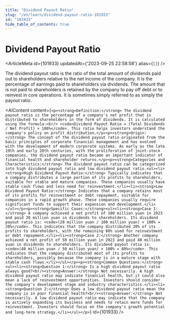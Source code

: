 ```yaml
---
title: "Dividend Payout Ratio"
slug: "/en/learn/dividend-payout-ratio-101933"
id: "101933"
hide_table_of_contents: true
---
```



# Dividend Payout Ratio

<ArticleMeta id={101933} updatedAt={'2023-09-25 22:58:58'} alias={`[]`} />
<div className='border-solid border-b border-t-0 my-4 border-[var(--ifm-color-gray-300)]' />

The dividend payout ratio is the ratio of the total amount of dividends paid out to shareholders relative to the net income of the company. It is the percentage of earnings paid to shareholders via dividends. The amount that is not paid to shareholders is retained by the company to pay off debt or to reinvest in core operations. It is sometimes simply referred to as simply the payout ratio.

<AIContent content={`<p><strong>Definition:</strong> The dividend payout ratio is the percentage of a company's net profit that is distributed to shareholders in the form of dividends. It is calculated using the formula:<br/> <code>Dividend Payout Ratio = (Total Dividends / Net Profit) × 100%</code>. This ratio helps investors understand the company's policy on profit distribution.</p><p><strong>Origin:</strong> The concept of the dividend payout ratio originated from the basic principles of corporate financial management and has evolved with the development of modern corporate systems. As early as the late 19th and early 20th centuries, with the proliferation of joint-stock companies, the dividend payout ratio became an important indicator of financial health and shareholder returns.</p><p><strong>Categories and Characteristics:</strong> The dividend payout ratio can be categorized into high dividend payout ratio and low dividend payout ratio.<ul><li><strong>High Dividend Payout Ratio:</strong> Typically indicates that a company distributes a large portion of its profits to shareholders, suitable for stable and mature companies. These companies usually have stable cash flows and less need for reinvestment.</li><li><strong>Low Dividend Payout Ratio:</strong> Indicates that a company retains most of its profits for reinvestment or debt repayment, suitable for companies in a rapid growth phase. These companies usually require significant funds to support their expansion and development.</li></ul></p><p><strong>Specific Cases:</strong><ul><li><strong>Case 1:</strong> A company achieved a net profit of 100 million yuan in 2023 and paid 20 million yuan in dividends to shareholders. Its dividend payout ratio is: <code>(20 million yuan / 100 million yuan) × 100% = 20%</code>. This indicates that the company distributed 20% of its profits to shareholders, with the remaining 80% used for reinvestment or debt repayment.</li><li><strong>Case 2:</strong> Another company achieved a net profit of 50 million yuan in 2023 and paid 40 million yuan in dividends to shareholders. Its dividend payout ratio is: <code>(40 million yuan / 50 million yuan) × 100% = 80%</code>. This indicates that the company distributed most of its profits to shareholders, possibly because the company is in a mature stage with stable cash flows.</li></ul></p><p><strong>Common Questions:</strong><ul><li><strong>Question 1:</strong> Is a high dividend payout ratio always good?<br/><strong>Answer:</strong> Not necessarily. A high dividend payout ratio may indicate financial health, but it could also mean a lack of reinvestment opportunities. Investors should consider the company's development stage and industry characteristics.</li><li><strong>Question 2:</strong> Does a low dividend payout ratio mean the company is in poor financial health?<br/><strong>Answer:</strong> Not necessarily. A low dividend payout ratio may indicate that the company is actively expanding its business and needs to retain more funds for reinvestment. Investors should focus on the company's growth potential and long-term strategy.</li></ul></p>`} id={101933} />
